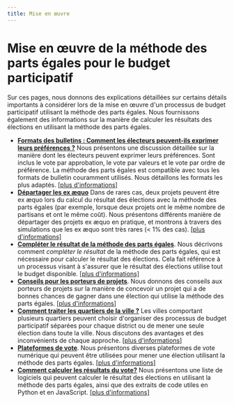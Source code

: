 ```yaml
---
title: Mise en œuvre
---
```


# Mise en œuvre de la méthode des parts égales pour le budget participatif

Sur ces pages, nous donnons des explications détaillées sur certains détails importants à considérer lors de la mise en
œuvre d'un processus de budget participatif utilisant la méthode des parts égales.
Nous fournissons également des informations sur la manière de calculer les résultats des élections en utilisant la
méthode des parts égales.

* [**Formats des bulletins : Comment les électeurs peuvent-ils exprimer leurs préférences ?**](/implementation/input-formats) Nous présentons une discussion détaillée sur la manière dont les électeurs peuvent exprimer leurs préférences. Sont inclus le vote par approbation, le vote par valeurs et le vote par ordre de préférence. La méthode des parts égales est compatible avec tous les formats de bulletin couramment utilisés. Nous détaillons les formats les plus adaptés. [[plus d'informations]](/implementation/input-formats)
* [**Départager les ex æquo**](/implementation/tie-breaking) Dans de rares cas, deux projets peuvent être ex æquo lors du calcul du résultat des élections avec la méthode des parts égales (par exemple, lorsque deux projets ont le même nombre de partisans et ont le même coût). Nous présentons différents manière de départager des projets ex æquo en pratique, et montrons à travers des simulations que les ex æquo sont très rares (< 1% des cas). [[plus d'informations]](/implementation/tie-breaking)
* [**Compléter le résultat de la méthode des parts égales**](/implementation/completion). Nous décrivons comment *compléter le résultat* de la méthode des parts égales, qui est nécessaire pour calculer le résultat des élections. Cela fait référence à un processus visant à s'assurer que le résultat des élections utilise tout le budget disponible. [[plus d'informations]](/implementation/completion)
* [**Conseils pour les porteurs de projets**](/implementation/advice-project-proposers). Nous donnons des conseils aux porteurs de projets sur la manière de concevoir un projet qui a de bonnes chances de gagner dans une élection qui utilise la méthode des parts égales. [[plus d'informations]](/implementation/advice-project-proposers)
* [**Comment traiter les quartiers de la ville ?**](/implementation/city-districts) Les villes comportant plusieurs quartiers peuvent choisir d'organiser des processus de budget participatif séparées pour chaque district ou de mener une seule élection dans toute la ville. Nous discutons des avantages et des inconvénients de chaque approche. [[plus d'informations]](/implementation/city-districts)
* [**Plateformes de vote**](/implementation/voting-platforms). Nous présentons diverses plateformes de vote numérique qui peuvent être utilisées pour mener une élection utilisant la méthode des parts égales. [[plus d'informations]](/implementation/voting-platforms)
* [**Comment calculer les résultats du vote?**](/implementation/computation) Nous présentons une liste de logiciels qui peuvent calculer le résultat des élections en utilisant la méthode des parts égales, ainsi que des extraits de code utiles en Python et en JavaScript. [[plus d'informations]](/implementation/computation)